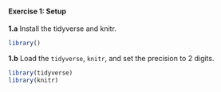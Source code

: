 #### Exercise 1: Setup

__1.a__ Install the tidyverse and knitr.

```r
library()
```

__1.b__ Load the `tidyverse`, `knitr`, and set the precision to 2 digits.

```r

library(tidyverse)
library(knitr)

```
